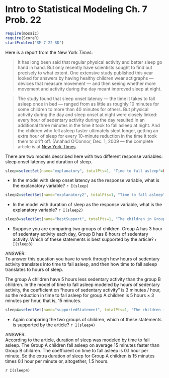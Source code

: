 Intro to Statistical Modeling Ch. 7 Prob. 22
========================================================
```r
require(mosaic)
require(ScoreR)
startProblem("SM-7-22-SD")
```
Here is a report from the New York *Times*:

>It has long been said that regular physical activity and better sleep go hand in hand. But only recently have scientists sought to find out precisely to what extent. One extensive study published this year looked for answers by having healthy children wear actigraphs --- devices that measure movement --- and then seeing whether more movement and activity during the day meant improved sleep at night. 
 
>The study found that sleep onset latency --- the time it takes to fall asleep once in bed --- ranged from as little as roughly 10 minutes for some children to more than 40 minutes for others. But physical activity during the day and sleep onset at night were closely linked: every hour of sedentary activity during the day resulted in an additional three minutes in the time it took to fall asleep at night. And the children who fell asleep faster ultimately slept longer, getting an extra hour of sleep for every 10-minute reduction in the time it took them to drift off.   (Anahad O'Connor, Dec. 1, 2009 --- the complete article is at [New York Times](http://www.nytimes.com/2009/12/01/health/01really.html).


There are two models described here with two different response variables: sleep onset latency and duration of sleep. 

```r
sleep=selectSet(name="explanatory", totalPts=1, "Time to fall asleep"=FALSE, "Hours of sedentary activity"=TRUE, "Duration of sleep"=FALSE)
```
* In the model with sleep onset latency as the response variable, what is the explanatory variable? `r I(sleep)` 

```r
sleep2=selectSet(name="explanatory2", totalPts=1, "Time to fall asleep"=TRUE, "Hours of sedentary activity"=FALSE, "Duration of sleep"=FALSE)
```
* In the model with duration of sleep as the response variable, what is the explanatory variable? `r I(sleep2)`

```r
sleep3=selectSet(name="bestSupport", totalPts=1, "The children in Group A will take, on average, 3 minutes less time to fall asleep."=FALSE, "The children in Group B will have, on average, 10 minutes less sleep each night."=FALSE, "The children in Group A will take, on average, 15 minutes less time to fall asleep."=TRUE, "The children in Group B will have, on average, 45 minutes less sleep each night."=FALSE)
```
* Suppose you are comparing two groups of children.  Group A has 3 hour of sedentary activity each day, Group B has 8 hours of sedentary activity.  Which of these statements is best supported by the article? `r I(sleep3)`

<aside>
ANSWER:     
To answer this question you have to work through how hours of sedentary activity translates into time to fall asleep, and then how time to fall asleep translates to hours of sleep.

The group A children have 5 hours less sedentary activity than the group B children.  In the model of time to fall asleep modeled by hours of sedentary activity, the coefficient on "hours of sedentary activity" is 3 minutes / hour, so the reduction in time to fall asleep for group A children is 5 hours $\times$ 3 minutes per hour,  that is,  15 minutes.
</aside>

```r
sleep4=selectSet(name="supportedStatement", totalPts=1, "The children in Group A will get, on average, about an hour and a half hours of extra sleep compared to the Group B children."=TRUE, "The children in Group A will get, on average, about 15 minutes more sleep than the Group B children."=FALSE, "The two groups will get about the same amount of sleep."=FALSE)
```
* Again comparing the two groups of children, which of these statements is supported by the article? `r I(sleep4)`

<aside>
ANSWER:     
According to the article, duration of sleep was modeled by time to fall asleep.  The Group A children fall asleep on average 15 minutes faster than Group B children.  The coefficient on time to fall asleep is 0.1 hour per minute.  So the extra duration of sleep for Group A children is 15 minutes times 0.1 hour per minute or, altogether, 1.5 hours.
</aside>

`r I(sleep4)`

